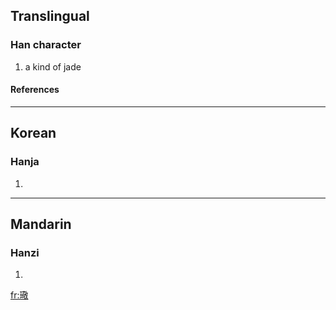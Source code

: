 ==Translingual==
===Han character===
{{Han char|rn=96|rad=玉|as=13|sn=17|four=1814<sub>0</sub>|canj=一土廿口大 (MGTRK)}}
# a kind of jade
====References====
{{Han ref|kx=0742.260|dkj=21266|dj=1151.330|hdz=21137.020|uh=74A5|ud=29861|bh=ED6D|bd=60781}}

----
==Korean==
===Hanja===
{{ko-hanja|hangeul=경|eumhun=|rv=gyeong|mr=kyŏng|y=keyng}}
# {{defn|Korean}}

----
==Mandarin==
===Hanzi===
{{cmn-hanzi|pin=[[jǐng]] (jing3)|wg=ching<sup>3</sup>}}
# {{defn|Mandarin}}

[[fr:璥]]